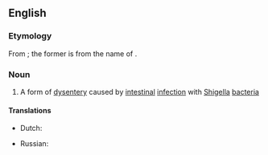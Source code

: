 ==English==

===Etymology===
From {{af|en|Shigella|-osis|lang1=mul}}; the former is from the name of {{w|Kiyoshi Shiga}}.

===Noun===
{{wikipedia}}
{{en-noun|shigelloses}}

# {{lb|en|medicine}} A form of [[dysentery]] caused by [[intestinal]] [[infection]] with [[Shigella]] [[bacteria]]

====Translations====
{{trans-top|form of dysentery caused by intestinal infection with Shigella bacteria}}
* Dutch: {{t|nl|shigellose|f}}
{{trans-mid}}
* Russian: {{t|ru|шигеллёз|m}}
{{trans-bottom}}